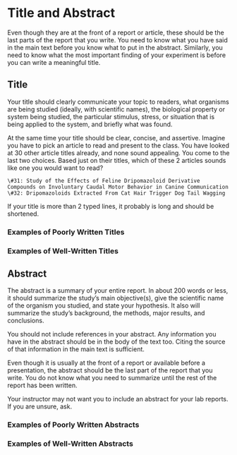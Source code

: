 # Title and Abstract {#titles320}

Even though they are at the front of a report or article, these should be the last parts of the report that you write. You need to know what you have said in the main text before you know what to put in the abstract. Similarly, you need to know what the most important finding of your experiment is before you can write a meaningful title.


## Title

Your title should clearly communicate your topic to readers, what organisms are being studied (ideally, with scientific names), the biological property or system being studied, the particular stimulus, stress, or situation that is being applied to the system, and briefly what was found. 

At the same time your title should be clear, concise, and assertive. Imagine you have to pick an article to read and present to the class. You have looked at 30 other article titles already, and none sound appealing. You come to the last two choices. Based just on their titles, which of these 2 articles sounds like one you would want to read?

	\#31: Study of the Effects of Feline Dripomazoloid Derivative Compounds on Involuntary Caudal Motor Behavior in Canine Communication
	\#32: Dripomazoloids Extracted From Cat Hair Trigger Dog Tail Wagging

If your title is more than 2 typed lines, it probably is long and should be shortened.


### Examples of Poorly Written Titles



### Examples of Well-Written Titles



## Abstract

The abstract is a summary of your entire report. In about 200 words or less, it should summarize the study’s main objective(s), give the scientific name of the organism you studied, and state your hypothesis. It also will summarize the study’s background, the methods, major results, and conclusions.  

You should not include references in your abstract. Any information you have in the abstract should be in the body of the text too. Citing the source of that information in the main text is sufficient. 

Even though it is usually at the front of a report or available before a presentation, the abstract should be the last part of the report that you write. You do not know what you need to summarize until the rest of the report has been written.

Your instructor may not want you to include an abstract for your lab reports. If you are unsure, ask.


### Examples of Poorly Written Abstracts



### Examples of Well-Written Abstracts



